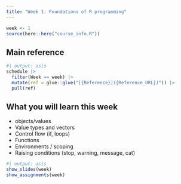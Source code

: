 ```yaml
---
title: "Week 1: Foundations of R programming"
---
```


```r
week <- 1
source(here::here("course_info.R"))
```

## Main reference

```r
#| output: asis
schedule |>
  filter(Week == week) |>
  mutate(ref = glue::glue("[{Reference}]({Reference_URL})")) |>
  pull(ref)
```

## What you will learn this week

* objects/values
* Value types and vectors
* Control flow (if, loops)
* Functions
* Environments / scoping
* Raising conditions (stop, warning, message, cat)


```r
#| output: asis
show_slides(week)
show_assignments(week)
```

